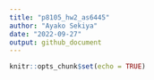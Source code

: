 ```yaml
---
title: "p8105_hw2_as6445"
author: "Ayako Sekiya"
date: "2022-09-27"
output: github_document
---
```


```r
knitr::opts_chunk$set(echo = TRUE)
```
